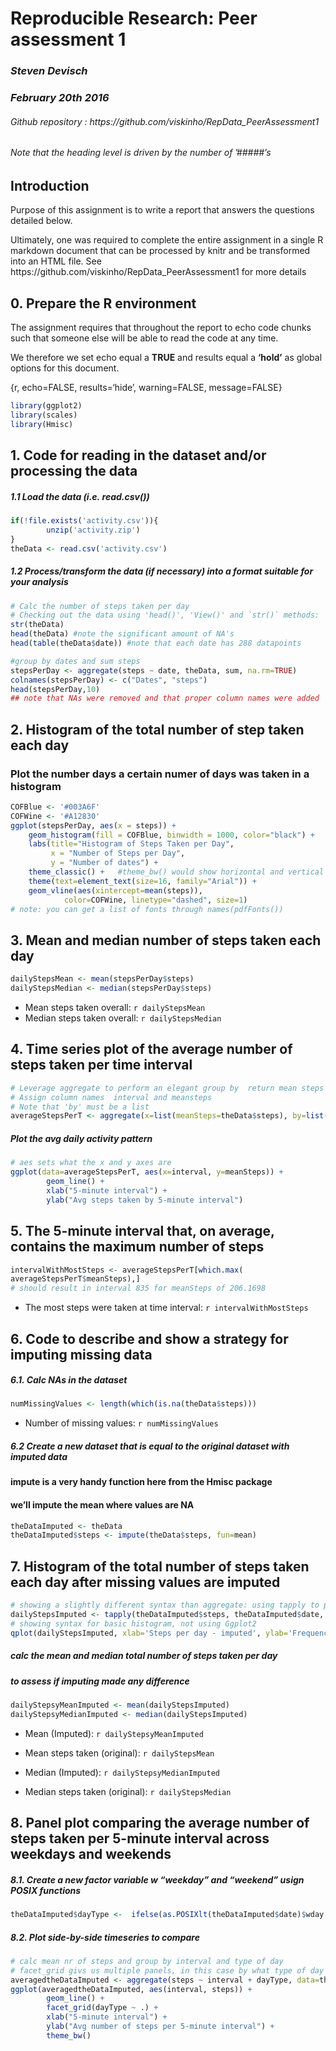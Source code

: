 # Reproducible Research: Peer assessment 1
### *Steven Devisch*
### *February 20th 2016*
###### Github repository : https://github.com/viskinho/RepData_PeerAssessment1
###### Note that the heading level is driven by the number of '#####'s
## Introduction
Purpose of this assignment is to write a report that answers the questions detailed below. 

Ultimately, one was required  to complete the entire assignment in a single R markdown document
that can be processed by knitr and be transformed into an HTML file.
See https://github.com/viskinho/RepData_PeerAssessment1 for more details

## 0. Prepare the R environment

The assignment requires that throughout the report to echo code chunks such that 
someone else will be able to read the code at any time. 

We therefore we set echo equal a **TRUE** and results equal a **'hold'** as 
global options for this document.  

{r, echo=FALSE, results='hide', warning=FALSE, message=FALSE}

```r
library(ggplot2)
library(scales)
library(Hmisc)
```

## 1. Code for reading in the dataset and/or processing the data
##### 1.1 Load the data (i.e. read.csv())
```r
if(!file.exists('activity.csv')){
        unzip('activity.zip')
}
theData <- read.csv('activity.csv')
```
##### 1.2 Process/transform the data (if necessary) into a format suitable for your analysis
```r
# Calc the number of steps taken per day
# Checking out the data using 'head()', 'View()' and `str()` methods:
str(theData)
head(theData) #note the significant amount of NA's
head(table(theData$date)) #note that each date has 288 datapoints

#group by dates and sum steps
stepsPerDay <- aggregate(steps ~ date, theData, sum, na.rm=TRUE) 
colnames(stepsPerDay) <- c("Dates", "steps")
head(stepsPerDay,10) 
## note that NAs were removed and that proper column names were added 
```
## 2. Histogram of the total number of step taken each day
### Plot the number days a certain numer of days was taken in a histogram

```r
COFBlue <- '#003A6F'
COFWine <- '#A12830'
ggplot(stepsPerDay, aes(x = steps)) + 
    geom_histogram(fill = COFBlue, binwidth = 1000, color="black") + 
    labs(title="Histogram of Steps Taken per Day", 
         x = "Number of Steps per Day", 
         y = "Number of dates") + 
    theme_classic() +   #theme_bw() would show horizontal and vertical guides; classic removes                         them
    theme(text=element_text(size=16, family="Arial")) +
    geom_vline(aes(xintercept=mean(steps)),
            color=COFWine, linetype="dashed", size=1)
# note: you can get a list of fonts through names(pdfFonts())         
```
## 3. Mean and median number of steps taken each day
```r
dailyStepsMean <- mean(stepsPerDay$steps)
dailyStepsMedian <- median(stepsPerDay$steps)
```
* Mean steps taken overall: `r dailyStepsMean`
* Median steps taken overall:  `r dailyStepsMedian`

## 4. Time series plot of the average number of steps taken per time interval
```r
# Leverage aggregate to perform an elegant group by  return mean steps for each interval
# Assign column names  interval and meansteps
# Note that 'by' must be a list
averageStepsPerT <- aggregate(x=list(meanSteps=theData$steps), by=list(interval=theData$interval), FUN=mean, na.rm=TRUE)
```

##### Plot the avg daily activity pattern
```r
# aes sets what the x and y axes are
ggplot(data=averageStepsPerT, aes(x=interval, y=meanSteps)) +
        geom_line() +
        xlab("5-minute interval") +
        ylab("Avg steps taken by 5-minute interval") 
```

## 5. The 5-minute interval that, on average, contains the maximum number of steps
```r
intervalWithMostSteps <- averageStepsPerT[which.max(  
averageStepsPerT$meanSteps),]
# should result in interval 835 for meanSteps of 206.1698
```

* The most steps were taken at time interval: `r intervalWithMostSteps`

## 6. Code to describe and show a strategy for imputing missing data
##### 6.1. Calc NAs in the dataset 
```r
numMissingValues <- length(which(is.na(theData$steps)))
```
* Number of missing values: `r numMissingValues`

##### 6.2 Create a new dataset that is equal to the original dataset with imputed data
#### impute is a very handy function here from the Hmisc package
#### we'll impute the mean where values are NA
```r
theDataImputed <- theData
theDataImputed$steps <- impute(theData$steps, fun=mean)
```

## 7. Histogram of the total number of steps taken each day after missing values are imputed
```r
# showing a slightly different syntax than aggregate: using tapply to perform the sum by date
dailyStepsImputed <- tapply(theDataImputed$steps, theDataImputed$date, sum)
# showing syntax for basic histogram, not using Ggplot2
qplot(dailyStepsImputed, xlab='Steps per day - imputed', ylab='Frequency using binwith 1500', binwidth=1500)
```

##### calc the mean and median total number of steps taken per day
##### to assess if imputing made any difference
```r
dailyStepsyMeanImputed <- mean(dailyStepsImputed)
dailyStepsyMedianImputed <- median(dailyStepsImputed)
```
* Mean (Imputed): `r dailyStepsyMeanImputed`
* Mean steps taken (original): `r dailyStepsMean`

* Median (Imputed):  `r dailyStepsyMedianImputed`
* Median steps taken (original):  `r dailyStepsMedian`

## 8. Panel plot comparing the average number of steps taken per 5-minute interval across weekdays and weekends
##### 8.1. Create a new factor variable w "weekday" and "weekend" usign POSIX functions
        
```r
theDataImputed$dayType <-  ifelse(as.POSIXlt(theDataImputed$date)$wday %in% c(0,6), 'weekend', 'weekday')
```

##### 8.2. Plot side-by-side timeseries to compare
```r
# calc mean nr of steps and group by interval and type of day
# facet_grid givs us multiple panels, in this case by what type of day the day was
averagedtheDataImputed <- aggregate(steps ~ interval + dayType, data=theDataImputed, mean)
ggplot(averagedtheDataImputed, aes(interval, steps)) + 
        geom_line() + 
        facet_grid(dayType ~ .) +
        xlab("5-minute interval") + 
        ylab("Avg number of steps per 5-minute interval") +
        theme_bw() 
```
